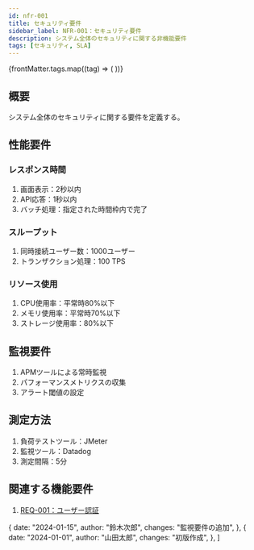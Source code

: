 ```yaml
---
id: nfr-001
title: セキュリティ要件
sidebar_label: NFR-001：セキュリティ要件
description: システム全体のセキュリティに関する非機能要件
tags: [セキュリティ, SLA]
---
```



<div style={{ marginBottom: "1rem" }}>
  <Priority level="must" />
  <Status state="approved" />
</div>

<div style={{ marginBottom: "1rem" }}>
  {frontMatter.tags.map((tag) => (
    <Tag key={tag} name={tag} />
  ))}
</div>

## 概要
システム全体のセキュリティに関する要件を定義する。

## 性能要件
### レスポンス時間
1. 画面表示：2秒以内
1. API応答：1秒以内
1. バッチ処理：指定された時間枠内で完了

### スループット
1. 同時接続ユーザー数：1000ユーザー
1. トランザクション処理：100 TPS

### リソース使用
1. CPU使用率：平常時80%以下
1. メモリ使用率：平常時70%以下
1. ストレージ使用率：80%以下

## 監視要件
1. APMツールによる常時監視
1. パフォーマンスメトリクスの収集
1. アラート閾値の設定

## 測定方法
1. 負荷テストツール：JMeter
1. 監視ツール：Datadog
1. 測定間隔：5分

## 関連する機能要件
1. [REQ-001：ユーザー認証](../functional/req-001.mdx)

  {
    date: "2024-01-15",
    author: "鈴木次郎",
    changes: "監視要件の追加",
  },
  {
    date: "2024-01-01",
    author: "山田太郎",
    changes: "初版作成",
  },
]

<ChangeHistoryComponent changes={changes} />
